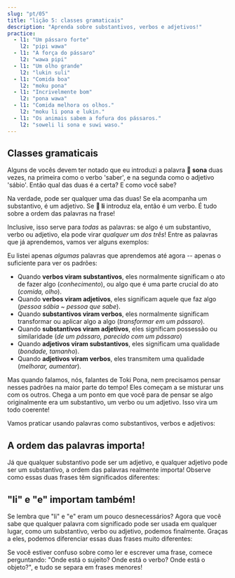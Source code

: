 ```yaml
---
slug: "pt/05"
title: "lição 5: classes gramaticais"
description: "Aprenda sobre substantivos, verbos e adjetivos!"
practice:
  - l1: "Um pássaro forte"
    l2: "pipi wawa"
  - l1: "A força do pássaro"
    l2: "wawa pipi"
  - l1: "Um olho grande"
    l2: "lukin suli"
  - l1: "Comida boa"
    l2: "moku pona"
  - l1: "Incrivelmente bom"
    l2: "pona wawa"
  - l1: "Comida melhora os olhos."
    l2: "moku li pona e lukin."
  - l1: "Os animais sabem a fofura dos pássaros."
    l2: "soweli li sona e suwi waso."
---
```



## Classes gramaticais

Alguns de vocês devem ter notado que eu introduzi a palavra **󱥡 sona** duas vezes, na primeira como o verbo 'saber', e na segunda como o adjetivo 'sábio'. Então qual das duas é a certa? E como você sabe?

Na verdade, pode ser qualquer uma das duas! Se ela acompanha um substantivo, é um adjetivo. Se **󱤧 li** introduz ela, então é um verbo. É tudo sobre a ordem das palavras na frase!

Inclusive, isso serve para _todas_ as palavras: se algo é um substantivo, verbo ou adjetivo, ela pode virar _qualquer um dos três_! Entre as palavras que já aprendemos, vamos ver alguns exemplos:

<List>
  <Word sl="lukin" m="S: olho; V: ver" />
  <Word sl="moku" m="S: comida; V: consumir, comer" />
  <Word sl="sona" m="S: conhecimento, sabedoria; V: saber; Adj: conhecedor, sábio" />
  <Word sl="suli" m="S: tamanho; V: aumentar, enfatizar; Adj: grande, importante" />
  <Word sl="pona" m="S: bondade; V: melhorar; Adj: bom, agradável" />
  <Word sl="waso" m="S: pássaro; V: transformar em um pássaro; Adj: de um pássaro, parecido com um pássaro" />
</List>

Eu listei apenas *algumas* palavras que aprendemos até agora -- apenas o suficiente para ver os padrões:
* Quando **verbos viram substantivos**, eles normalmente significam o ato de fazer algo (*conhecimento*), ou algo que é uma parte crucial do ato (*comida, olho*).
* Quando **verbos viram adjetivos**, eles significam aquele que faz algo (*pessoa sábia ~ pessoa que sabe*).
* Quando **substantivos viram verbos**, eles normalmente significam transformar ou aplicar algo a algo (*transformar em um pássaro*).
* Quando **substantivos viram adjetivos**, eles significam possessão ou similaridade (*de um pássaro, parecido com um pássaro*)
* Quando **adjetivos viram substantivos**, eles significam uma qualidade (*bondade, tamanho*).
* Quando **adjetivos viram verbos**, eles transmitem uma qualidade (*melhorar, aumentar*).

Mas quando falamos, nós, falantes de Toki Pona, nem precisamos pensar nesses padrões na maior parte do tempo! Eles começam a se misturar uns com os outros. Chega a um ponto em que você para de pensar se algo originalmente era um substantivo, um verbo ou um adjetivo. Isso vira um todo coerente! 

Vamos praticar usando palavras como substantivos, verbos e adjetivos:

<List>
  <Sentence sl="lukin li pona e sona." m="Olhos melhoram o conhecimento." />
  <Sentence sl="moku li suli e pipi." m="Comida faz os insetos crescerem." />
  <Sentence
    sl="moku li wawa e soweli lili."
    m="Comida fortalece o animal pequeno."
  />
</List>

## A ordem das palavras importa!

Já que qualquer substantivo pode ser um adjetivo, e qualquer adjetivo pode ser um substantivo, a ordem das palavras realmente importa! Observe como essas duas frases têm significados diferentes:

<List>
  <Word sl="soweli suli" m="Animal grande" />
  <Word sl="suli soweli" m="O tamanho de um animal" />
  <Sentence
    sl="soweli suli li sona e suli soweli."
    m="O animal grande sabe o tamanho de um animal."
  />
</List>

## "li" e "e" importam também!

Se lembra que "li" e "e" eram um pouco desnecessários? Agora que você sabe que qualquer palavra com significado pode ser usada em qualquer lugar, como um substantivo, verbo ou adjetivo, podemos finalmente. Graças a eles, podemos diferenciar essas duas frases muito diferentes:

<List>
  <Word sl="soweli sona" m="Animal sábio" />
  <Word sl="sona pona" m="Conhecimento bom; saber bem" />
  <Word sl="pona waso" m="bondade do pássaro" />
  <Sentence
    sl="soweli sona li pona e waso."
    m="O animal sábio ajuda o pássaro."
  />
  <Sentence
    sl="soweli li sona pona e waso."
    m="O animal conhece bem o pássaro."
  />
  <Sentence
    sl="soweli li sona e pona waso."
    m="O animal sabe quão bom o pássaro é."
  />
</List>
Se você estiver confuso sobre como ler e escrever uma frase, comece perguntando:
"Onde está o sujeito? Onde está o verbo? Onde está o objeto?", e tudo se separa em frases menores!

<Practice exercises={frontmatter.practice} />
